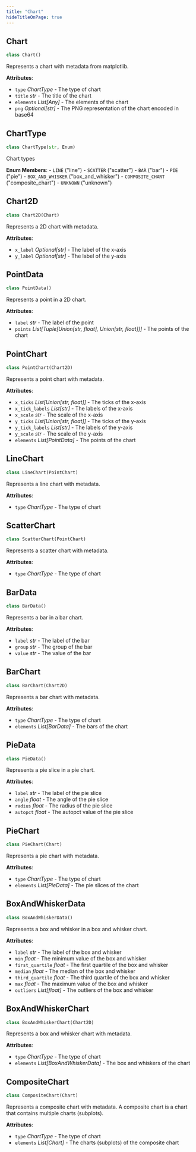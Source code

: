 ```yaml
---
title: "Chart"
hideTitleOnPage: true
---
```

## Chart

```python
class Chart()
```

Represents a chart with metadata from matplotlib.

**Attributes**:

- `type` _ChartType_ - The type of chart
- `title` _str_ - The title of the chart
- `elements` _List[Any]_ - The elements of the chart
- `png` _Optional[str]_ - The PNG representation of the chart encoded in base64

## ChartType

```python
class ChartType(str, Enum)
```

Chart types

**Enum Members**:
    - `LINE` ("line")
    - `SCATTER` ("scatter")
    - `BAR` ("bar")
    - `PIE` ("pie")
    - `BOX_AND_WHISKER` ("box_and_whisker")
    - `COMPOSITE_CHART` ("composite_chart")
    - `UNKNOWN` ("unknown")

## Chart2D

```python
class Chart2D(Chart)
```

Represents a 2D chart with metadata.

**Attributes**:

- `x_label` _Optional[str]_ - The label of the x-axis
- `y_label` _Optional[str]_ - The label of the y-axis

## PointData

```python
class PointData()
```

Represents a point in a 2D chart.

**Attributes**:

- `label` _str_ - The label of the point
- `points` _List[Tuple[Union[str, float], Union[str, float]]]_ - The points of the chart

## PointChart

```python
class PointChart(Chart2D)
```

Represents a point chart with metadata.

**Attributes**:

- `x_ticks` _List[Union[str, float]]_ - The ticks of the x-axis
- `x_tick_labels` _List[str]_ - The labels of the x-axis
- `x_scale` _str_ - The scale of the x-axis
- `y_ticks` _List[Union[str, float]]_ - The ticks of the y-axis
- `y_tick_labels` _List[str]_ - The labels of the y-axis
- `y_scale` _str_ - The scale of the y-axis
- `elements` _List[PointData]_ - The points of the chart

## LineChart

```python
class LineChart(PointChart)
```

Represents a line chart with metadata.

**Attributes**:

- `type` _ChartType_ - The type of chart

## ScatterChart

```python
class ScatterChart(PointChart)
```

Represents a scatter chart with metadata.

**Attributes**:

- `type` _ChartType_ - The type of chart

## BarData

```python
class BarData()
```

Represents a bar in a bar chart.

**Attributes**:

- `label` _str_ - The label of the bar
- `group` _str_ - The group of the bar
- `value` _str_ - The value of the bar

## BarChart

```python
class BarChart(Chart2D)
```

Represents a bar chart with metadata.

**Attributes**:

- `type` _ChartType_ - The type of chart
- `elements` _List[BarData]_ - The bars of the chart

## PieData

```python
class PieData()
```

Represents a pie slice in a pie chart.

**Attributes**:

- `label` _str_ - The label of the pie slice
- `angle` _float_ - The angle of the pie slice
- `radius` _float_ - The radius of the pie slice
- `autopct` _float_ - The autopct value of the pie slice

## PieChart

```python
class PieChart(Chart)
```

Represents a pie chart with metadata.

**Attributes**:

- `type` _ChartType_ - The type of chart
- `elements` _List[PieData]_ - The pie slices of the chart

## BoxAndWhiskerData

```python
class BoxAndWhiskerData()
```

Represents a box and whisker in a box and whisker chart.

**Attributes**:

- `label` _str_ - The label of the box and whisker
- `min` _float_ - The minimum value of the box and whisker
- `first_quartile` _float_ - The first quartile of the box and whisker
- `median` _float_ - The median of the box and whisker
- `third_quartile` _float_ - The third quartile of the box and whisker
- `max` _float_ - The maximum value of the box and whisker
- `outliers` _List[float]_ - The outliers of the box and whisker

## BoxAndWhiskerChart

```python
class BoxAndWhiskerChart(Chart2D)
```

Represents a box and whisker chart with metadata.

**Attributes**:

- `type` _ChartType_ - The type of chart
- `elements` _List[BoxAndWhiskerData]_ - The box and whiskers of the chart

## CompositeChart

```python
class CompositeChart(Chart)
```

Represents a composite chart with metadata. A composite chart is a chart
that contains multiple charts (subplots).

**Attributes**:

- `type` _ChartType_ - The type of chart
- `elements` _List[Chart]_ - The charts (subplots) of the composite chart

